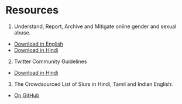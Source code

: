 # Resources

1. Understand, Report, Archive and Mitigate online gender and sexual abuse.

- [Download in English](/ogbv-cis-tattle-en.pdf)
- [Download in Hindi](/ogbv-cis-tattle-hi.pdf)

2. Twitter Community Guidelines

- [Download in Hindi](/twitter-comm-guide-hi.pdf)

3. The Crowdsourced List of Slurs in Hindi, Tamil and Indian English:
- [On GitHub](https://github.com/tattle-made/OGBV/tree/main/uli-website)
